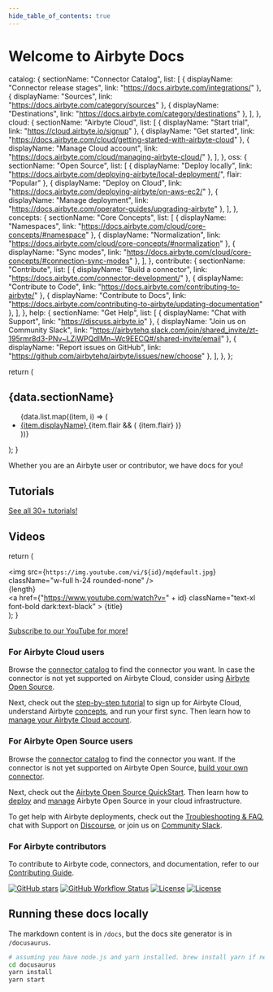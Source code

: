 ```yaml
--- 
hide_table_of_contents: true
---
```


# Welcome to Airbyte Docs

  catalog: {
    sectionName: "Connector Catalog",
    list: [
      { displayName: "Connector release stages", link: "https://docs.airbyte.com/integrations/" },
      { displayName: "Sources", link: "https://docs.airbyte.com/category/sources" },
      { displayName: "Destinations", link: "https://docs.airbyte.com/category/destinations" },
    ],
  },
  cloud: {
    sectionName: "Airbyte Cloud",
    list: [
      { displayName: "Start trial", link: "https://cloud.airbyte.io/signup" },
      { displayName: "Get started", link: "https://docs.airbyte.com/cloud/getting-started-with-airbyte-cloud" },
      { displayName: "Manage Cloud account", link: "https://docs.airbyte.com/cloud/managing-airbyte-cloud/" },
    ],
  },
  oss: {
    sectionName: "Open Source",
    list: [
      { displayName: "Deploy locally", link: "https://docs.airbyte.com/deploying-airbyte/local-deployment/", flair: "Popular" },
      { displayName: "Deploy on Cloud", link: "https://docs.airbyte.com/deploying-airbyte/on-aws-ec2/" },
      { displayName: "Manage deployment", link: "https://docs.airbyte.com/operator-guides/upgrading-airbyte" },
    ],
  },
  concepts: {
    sectionName: "Core Concepts",
    list: [
      { displayName: "Namespaces", link: "https://docs.airbyte.com/cloud/core-concepts/#namespace" },
      { displayName: "Normalization", link: "https://docs.airbyte.com/cloud/core-concepts/#normalization" },
      { displayName: "Sync modes", link: "https://docs.airbyte.com/cloud/core-concepts/#connection-sync-modes" },
    ],
  },
  contribute: {
    sectionName: "Contribute",
    list: [
      { displayName: "Build a connector", link: "https://docs.airbyte.com/connector-development/" },
      { displayName: "Contribute to Code", link: "https://docs.airbyte.com/contributing-to-airbyte/" },
      { displayName: "Contribute to Docs", link: "https://docs.airbyte.com/contributing-to-airbyte/updating-documentation" },
    ],
  },
  help: {
    sectionName: "Get Help",
    list: [
      { displayName: "Chat with Support", link: "https://discuss.airbyte.io" },
      { displayName: "Join us on Community Slack", link: "https://airbytehq.slack.com/join/shared_invite/zt-195rmr8d3-PNv~LZjWPQdIMn~Wc9EECQ#/shared-invite/email" },
      { displayName: "Report issues on GitHub", link: "https://github.com/airbytehq/airbyte/issues/new/choose" },
    ],
  },
};

  return (
    <div className="dark:bg-slate-50 dark:text-indigo-800 border border-solid border-indigo-600 rounded-xl p-8">
      <h2 className="text-2xl font-bold">{data.sectionName}</h2>
      <ul className="list-none pl-0">
        {data.list.map((item, i) => (
          <li key={i}>
            <a href={item.link} className="text-indigo-800">
              {item.displayName}
            </a>
            {item.flair && (
              <span className="bg-indigo-800 text-white rounded-full px-2 py-1 text-xs ml-2">
                {item.flair}
              </span>
            )}
          </li>
        ))}
      </ul>
    </div>
  );
}

Whether you are an Airbyte user or contributor, we have docs for you!

<div className="grid grid-cols-2 md:grid-cols-3 gap-2 lg:gap-8 max-w-5xl">
  <Section data={items.catalog} />
  <Section data={items.cloud} />
  <Section data={items.oss} />
  <Section data={items.concepts} />
  <Section data={items.contribute} />
  <Section data={items.help} />
</div>

## Tutorials

<div className="grid grid-cols-2 md:grid-cols-3 gap-2 lg:gap-8  max-w-5xl">
  <Tutorials />
  <a className="text-xl" href="https://airbyte.com/tutorials">
    See all 30+ tutorials!
  </a>
</div>

## Videos

  return (
    <div className="flex flex-col dark:bg-white rounded-xl">
      <div className="relative">
        <img
          src={`https://img.youtube.com/vi/${id}/mqdefault.jpg`}
          className="w-full h-24 rounded-none"
        />
        <div className="absolute bottom-0 right-0 bg-indigo-600 text-white rounded-bl-xl px-2 py-1">
          {length}
        </div>
      </div>
      <div className="flex flex-col ml-4 py-4">
        <a
          href={"https://www.youtube.com/watch?v=" + id}
          className="text-xl font-bold dark:text-black"
        >
          {title}
        </a>
      </div>
    </div>
  );
}

<div className="grid grid-cols-2 md:grid-cols-3 gap-2 lg:gap-8 mb-8 max-w-5xl">
  <VideoCard
    id="aLUr8QNbQp4"
    title="Sync your data anywhere with Airbyte Cloud"
    length="3:14"
  />
  <VideoCard
    id="sKDviQrOAbU"
    title="How to replicate data from Salesforce to Snowflake"
    length="1:51"
  />
  <VideoCard
    id="kJ3hLoNfz_E"
    title="Build ETL Sources in Under 20 minutes"
    length="19:30"
  />
</div>
<a className="text-xl" href="https://youtube.com/airbytehq">
  Subscribe to our YouTube for more!
</a>

### For Airbyte Cloud users

Browse the [connector catalog](integrations) to find the connector you want. In case the connector is not yet supported on Airbyte Cloud, consider using [Airbyte Open Source](#for-airbyte-open-source-users).

Next, check out the [step-by-step tutorial](cloud/getting-started-with-airbyte-cloud) to sign up for Airbyte Cloud, understand Airbyte [concepts](cloud/core-concepts.md), and run your first sync. Then learn how to [manage your Airbyte Cloud account](cloud/managing-airbyte-cloud.md).

### For Airbyte Open Source users

Browse the [connector catalog](integrations) to find the connector you want. If the connector is not yet supported on Airbyte Open Source, [build your own connector](connector-development).

Next, check out the [Airbyte Open Source QuickStart](quickstart/deploy-airbyte.md). Then learn how to [deploy](deploying-airbyte/local-deployment) and [manage](operator-guides/upgrading-airbyte) Airbyte Open Source in your cloud infrastructure.

To get help with Airbyte deployments, check out the [Troubleshooting & FAQ](troubleshooting/README.md), chat with Support on [Discourse](https://discuss.airbyte.io/), or join us on [Community Slack](https://slack.airbyte.io/).

### For Airbyte contributors

To contribute to Airbyte code, connectors, and documentation, refer to our [Contributing Guide](contributing-to-airbyte).

[![GitHub stars](https://img.shields.io/github/stars/airbytehq/airbyte?style=social&label=Star&maxAge=2592000)](https://GitHub.com/airbytehq/airbyte/stargazers/) [![GitHub Workflow Status](https://img.shields.io/github/workflow/status/airbytehq/airbyte/Airbyte%20CI)](https://github.com/airbytehq/airbyte/actions/workflows/gradle.yml) [![License](https://img.shields.io/static/v1?label=license&message=MIT&color=brightgreen)](https://github.com/airbytehq/airbyte/tree/a9b1c6c0420550ad5069aca66c295223e0d05e27/LICENSE/README.md) [![License](https://img.shields.io/static/v1?label=license&message=ELv2&color=brightgreen)](https://github.com/airbytehq/airbyte/tree/a9b1c6c0420550ad5069aca66c295223e0d05e27/LICENSE/README.md)

## Running these docs locally

The markdown content is in `/docs`, but the docs site generator is in `/docusaurus`.

```bash
# assuming you have node.js and yarn installed. brew install yarn if need to
cd docusaurus
yarn install
yarn start
```
